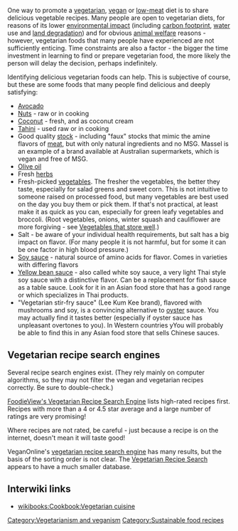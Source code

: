 One way to promote a [[vegetarian]], [[vegan]] or [[low-meat]] diet is to share delicious vegetable recipes. Many people are open to vegetarian diets, for reasons of its lower [[environmental impact]] (including [[carbon footprint]], [[water]] use and [[land degradation]]) and for obvious [[animal welfare]] reasons - however, vegetarian foods that many people have experienced are not sufficiently enticing. Time constraints are also a factor - the bigger the time investment in learning to find or prepare vegetarian food, the more likely the person will delay the decision, perhaps indefinitely. 

Identifying delicious vegetarian foods can help. This is subjective of course, but these are some foods that many people find delicious and deeply satisfying:
* [[Avocado]]
* [[Nuts]] - raw or in cooking
* [[Coconut]] - fresh, and as coconut cream
* [[Tahini]] - used raw or in cooking
* Good quality [[stock]] - including "faux" stocks that mimic the amine flavors of [[meat]], but with only natural ingredients and no MSG. Massel is an example of a brand available at Australian supermarkets, which is vegan and free of MSG.
* [[Olive oil]]
* Fresh [[herbs]]
* Fresh-picked [[vegetables]]. The fresher the vegetables, the better they taste, especially for salad greens and sweet corn. This is not intuitive to someone raised on processed food, but many vegetables are best used on the day you buy them or pick them. If that's not practical, at least make it as quick as you can, especially for green leafy vegetables and broccoli. (Root vegetables, onions, winter squash and cauliflower are more forgiving - see [[Vegetables that store well]].)
* Salt - be aware of your individual health requirements, but salt has a big impact on flavor. (For many people it is not harmful, but for some it can be one factor in high blood pressure.)
* [[Soy sauce]] - natural source of amino acids for flavor. Comes in varieties with differing flavors
* [[Yellow bean sauce]] - also called white soy sauce, a very light Thai style soy sauce with a distinctive flavor. Can be a replacement for fish sauce as a table sauce. Look for it in an Asian food store that has a good range or which specializes in Thai products.
* "Vegetarian stir-fry sauce" (Lee Kum Kee brand), flavored with mushrooms and soy, is a convincing alternative to [[oyster]] sauce. You may actually find it tastes better (especially if oyster sauce has unpleasant overtones to you). In Western countries yYou will probably be able to find this in any Asian food store that sells Chinese sauces.

== Vegetarian recipe search engines ==

Several recipe search engines exist. (They rely mainly on computer algorithms, so they may not filter the vegan and vegetarian recipes correctly. Be sure to double-check.)

[http://www.foodieview.com/recipe-search/vegetarian.jsp FoodieView's Vegetarian Recipe Search Engine] lists high-rated recipes first. Recipes with more than a 4 or 4.5 star average and a large number of ratings are very promising!

Where recipes are not rated, be careful - just because a recipe is on the internet, doesn't mean it will taste good! 

VeganOnline's [http://www.veganline.com/recipes.htm vegetarian recipe search engine] has many results, but the basis of the sorting order is not clear.
The [http://vegetarianrecipe.us/ Vegetarian Recipe Search] appears to have a much smaller database. 

== Interwiki links ==

* [[wikibooks:Cookbook:Vegetarian cuisine]]


[[Category:Vegetarianism and veganism]]
[[Category:Sustainable food recipes]]